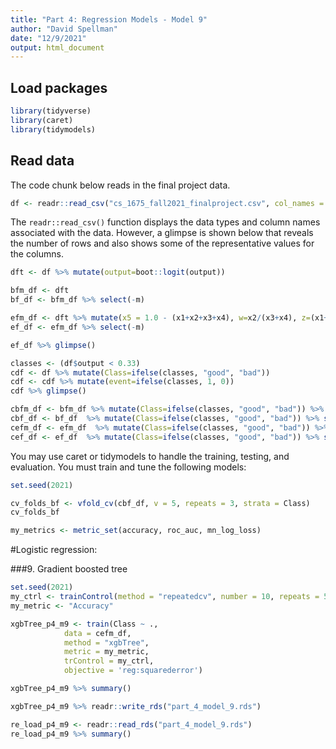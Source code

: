 ```yaml
---
title: "Part 4: Regression Models - Model 9"
author: "David Spellman"
date: "12/9/2021"
output: html_document
---
```


## Load packages
```r
library(tidyverse)
library(caret)
library(tidymodels)
```

## Read data

The code chunk below reads in the final project data.  

```r
df <- readr::read_csv("cs_1675_fall2021_finalproject.csv", col_names = TRUE)
```

The `readr::read_csv()` function displays the data types and column names associated with the data. However, a glimpse is shown below that reveals the number of rows and also shows some of the representative values for the columns.  

```r
dft <- df %>% mutate(output=boot::logit(output))

bfm_df <- dft
bf_df <- bfm_df %>% select(-m)

efm_df <- dft %>% mutate(x5 = 1.0 - (x1+x2+x3+x4), w=x2/(x3+x4), z=(x1+x2)/(x4+x5), t=v1*v2)
ef_df <- efm_df %>% select(-m)

ef_df %>% glimpse()
```

```r

classes <- (df$output < 0.33)
cdf <- df %>% mutate(Class=ifelse(classes, "good", "bad"))
cdf <- cdf %>% mutate(event=ifelse(classes, 1, 0))
cdf %>% glimpse()

cbfm_df <- bfm_df %>% mutate(Class=ifelse(classes, "good", "bad")) %>% select(-output)
cbf_df <- bf_df  %>% mutate(Class=ifelse(classes, "good", "bad")) %>% select(-output)
cefm_df <- efm_df  %>% mutate(Class=ifelse(classes, "good", "bad")) %>% select(-output)
cef_df <- ef_df  %>% mutate(Class=ifelse(classes, "good", "bad")) %>% select(-output)

```


You may use caret or tidymodels to handle the training, testing, and evaluation.
You must train and tune the following models:

```r
set.seed(2021)

cv_folds_bf <- vfold_cv(cbf_df, v = 5, repeats = 3, strata = Class)
cv_folds_bf

my_metrics <- metric_set(accuracy, roc_auc, mn_log_loss)
```

#Logistic regression:

###9. Gradient boosted tree

```r
set.seed(2021)
my_ctrl <- trainControl(method = "repeatedcv", number = 10, repeats = 5)
my_metric <- "Accuracy"

xgbTree_p4_m9 <- train(Class ~ .,
            data = cefm_df,
            method = "xgbTree",
            metric = my_metric,
            trControl = my_ctrl,
            objective = 'reg:squarederror')

xgbTree_p4_m9 %>% summary()
```

```r
xgbTree_p4_m9 %>% readr::write_rds("part_4_model_9.rds")
```

```r
re_load_p4_m9 <- readr::read_rds("part_4_model_9.rds")
re_load_p4_m9 %>% summary()
```


